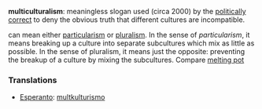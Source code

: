 '''multiculturalism''': meaningless slogan used (circa 2000) by the [http://www.ourcivilisation.com/pc.htm politically correct] to deny the obvious truth that different cultures are incompatible. 
 
can mean either [[particularism]] or [[pluralism]]. In the sense of ''particularism'', it means breaking up a culture into separate subcultures which mix as little as possible. In the sense of pluralism, it means just the opposite: preventing the breakup of a culture by mixing the subcultures. Compare [[melting pot]]

===Translations===
*[[Esperanto]]: [[multkulturismo]]